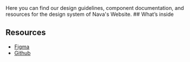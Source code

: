 
<Meta title="Introduction" />

<span className="">
    Here you can find our design guidelines, component documentation, and resources for the
    design system of Nava's Website.
  </span>
## What’s inside


## Resources
- [Figma](https://www.figma.com/)
- [Github](https://github.com/)



